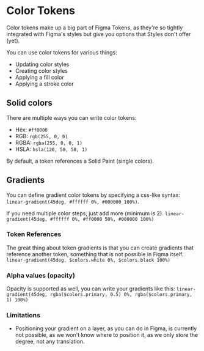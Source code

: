 # Color Tokens

Color tokens make up a big part of Figma Tokens, as they're so tightly integrated with Figma's styles but give you options that Styles don't offer (yet).

You can use color tokens for various things:

- Updating color styles
- Creating color styles
- Applying a fill color
- Applying a stroke color

## Solid colors

There are multiple ways you can write color tokens:

- Hex: `#ff0000`
- RGB: `rgb(255, 0, 0)`
- RGBA: `rgba(255, 0, 0, 1)`
- HSLA: `hsla(120, 50, 50, 1)`

By default, a token references a Solid Paint (single colors).

## Gradients

You can define gradient color tokens by specifying a css-like syntax: `linear-gradient(45deg, #ffffff 0%, #000000 100%)`.

If you need multiple color steps, just add more (minimum is 2). `linear-gradient(45deg, #ffffff 0%, #ff0000 50%, #000000 100%)`

### Token References
The great thing about token gradients is that you can create gradients that reference another token, something that is not possible in Figma itself. `linear-gradient(45deg, $colors.white 0%, $colors.black 100%)`

### Alpha values (opacity)
Opacity is supported as well, you can write your gradients like this: `linear-gradient(45deg, rgba($colors.primary, 0.5) 0%, rgba($colors.primary, 1) 100%)`

### Limitations
- Positioning your gradient on a layer, as you can do in Figma, is currently not possible, as we won't know where to position it, as we only store the degree, not any translation.
